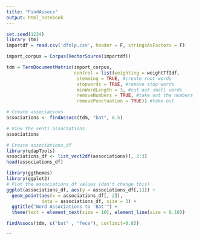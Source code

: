 ---
title: "FindAssocs"
output: html_notebook
---



```{r}
set.seed(1234)
library (tm)
importdf = read.csv('dfnlp.csv', header = F, stringsAsFactors = F)
```

```{r}
import_corpus = Corpus(VectorSource(importdf))
```
```{r}
tdm = TermDocumentMatrix(import_corpus,
                         control = list(weighting = weightTfIdf,
                          stemming = TRUE, #create root words
                          stopwords = TRUE, #remove stop words
                          minWordLength = 3, #cut out small words
                          removeNumbers = TRUE, #take out the numbers
                          removePunctuation = TRUE)) #take out
```
```{r}
# Create associations
associations <- findAssocs(tdm, "bat", 0.5)

# View the venti associations
associations
```


```{r}
# Create associations_df
library(qdapTools)
associations_df <- list_vect2df(associations)[, 2:3]
head(associations_df)
```




```{r}
library(ggthemes)
library(ggplot2)
# Plot the associations_df values (don't change this)
ggplot(associations_df, aes(y = associations_df[,1])) + 
  geom_point(aes(x = associations_df[, 2]), 
             data = associations_df, size = 3) + 
  ggtitle("Word Associations to 'Bat'") + 
  theme(text = element_text(size = 10), element_line(size = 0.10))
```
```{r}
findAssocs(tdm, c("bat" , "fece"), corlimit=0.85)
```

```







